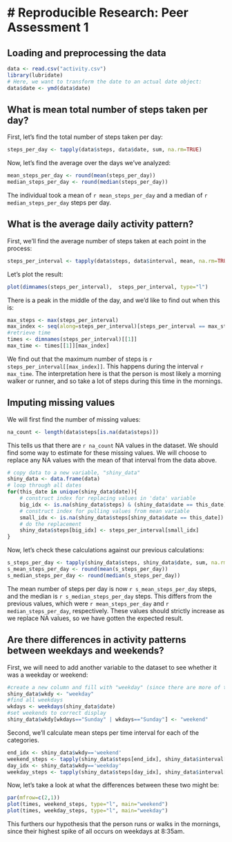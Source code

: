 # Reproducible Research: Peer Assessment 1
================

## Loading and preprocessing the data
```r
data <- read.csv("activity.csv")
library(lubridate)
# Here, we want to transform the date to an actual date object:
data$date <- ymd(data$date)
```


## What is mean total number of steps taken per day?
First, let's find the total number of steps taken per day:
```r
steps_per_day <- tapply(data$steps, data$date, sum, na.rm=TRUE)
```

Now, let's find the average over the days we've analyzed:
```r
mean_steps_per_day <- round(mean(steps_per_day))
median_steps_per_day <- round(median(steps_per_day))
```

The individual took a mean of `r mean_steps_per_day` and a median of `r median_steps_per_day` steps per day.


## What is the average daily activity pattern?

First, we'll find the average number of steps taken at each point in the process:
```r
steps_per_interval <- tapply(data$steps, data$interval, mean, na.rm=TRUE)
```

Let's plot the result:
```r
plot(dimnames(steps_per_interval),  steps_per_interval, type="l")
```

There is a peak in the middle of the day, and we'd like to find out when this is:
```r
max_steps <- max(steps_per_interval)
max_index <- seq(along=steps_per_interval)[steps_per_interval == max_steps]
#retrieve time
times <- dimnames(steps_per_interval)[[1]]
max_time <- times[[1]][max_index]
```

We find out that the maximum number of steps is `r steps_per_interval[[max_index]]`.  This happens during the interval `r max_time`.  The interpretation here is that the person is most likely a morning walker or runner, and so take a lot of steps during this time in the mornings.



## Imputing missing values
We will first find the number of missing values:
```r
na_count <- length(data$steps[is.na(data$steps)])
```

This tells us that there are `r na_count` NA values in the dataset. We should find some way to estimate for these missing values.  We will choose to replace any NA values with the mean of that interval from the data above. 

```r
# copy data to a new variable, "shiny_data"
shiny_data <- data.frame(data)
# loop through all dates
for(this_date in unique(shiny_data$date)){
    # construct index for replacing values in 'data' variable
    big_idx <- is.na(shiny_data$steps) & (shiny_data$date == this_date)
    # construct index for pulling values from mean variable
    small_idx <- is.na(shiny_data$steps[shiny_data$date == this_date])
    # do the replacement
    shiny_data$steps[big_idx] <- steps_per_interval[small_idx]
}
```

Now, let's check these calculations against our previous calculations:
```r
s_steps_per_day <- tapply(shiny_data$steps, shiny_data$date, sum, na.rm=TRUE)
s_mean_steps_per_day <- round(mean(s_steps_per_day))
s_median_steps_per_day <- round(median(s_steps_per_day))
```

The mean number of steps per day is now `r s_mean_steps_per_day` steps, and the median is `r s_median_steps_per_day` steps.  This differs from the previous values, which were `r mean_steps_per_day` and `r median_steps_per_day`, respectively.  These values should strictly increase as we replace NA values, so we have gotten the expected result.

## Are there differences in activity patterns between weekdays and weekends?

First, we will need to add another variable to the dataset to see whether it was a weekday or weekend:
```r
#create a new column and fill with "weekday" (since there are more of these)
shiny_data$wkdy <- "weekday"
#find all weekdays
wkdays <- weekdays(shiny_data$date)
#set weekends to correct display
shiny_data$wkdy[wkdays=="Sunday" | wkdays=="Sunday"] <- "weekend"
```

Second, we'll calculate mean steps per time interval for each of the categories.

```r
end_idx <- shiny_data$wkdy=='weekend'
weekend_steps <- tapply(shiny_data$steps[end_idx], shiny_data$interval[end_idx], mean)
day_idx <- shiny_data$wkdy=='weekday'
weekday_steps <- tapply(shiny_data$steps[day_idx], shiny_data$interval[day_idx], mean)
```

Now, let's take a look at what the differences between these two might be:
```r
par(mfrow=c(2,1))
plot(times, weekend_steps, type="l", main="weekend")
plot(times, weekday_steps, type="l", main="weekday")
```

This furthers our hypothesis that the person runs or walks in the mornings, since their highest spike of all occurs on weekdays at 8:35am.
